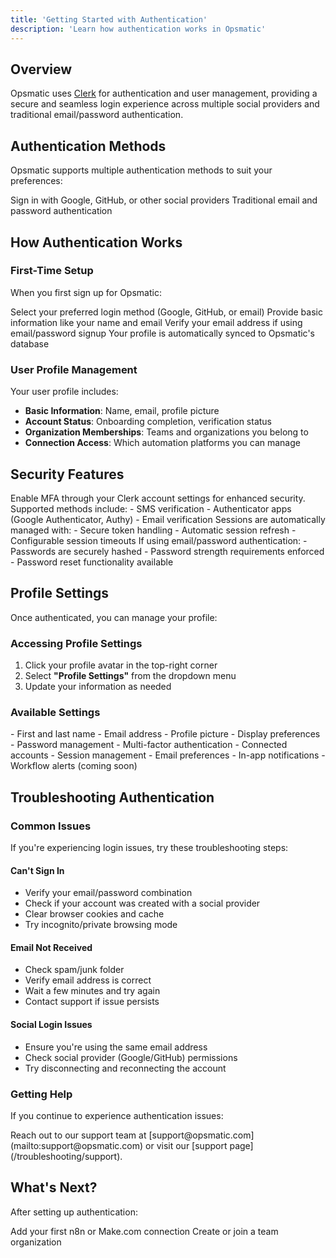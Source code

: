 ```yaml
---
title: 'Getting Started with Authentication'
description: 'Learn how authentication works in Opsmatic'
---
```


## Overview

Opsmatic uses [Clerk](https://clerk.com) for authentication and user management, providing a secure and seamless login experience across multiple social providers and traditional email/password authentication.

## Authentication Methods

Opsmatic supports multiple authentication methods to suit your preferences:

<CardGroup cols={2}>
  <Card title="Social Logins" icon="users">
    Sign in with Google, GitHub, or other social providers
  </Card>
  <Card title="Email & Password" icon="envelope">
    Traditional email and password authentication
  </Card>
</CardGroup>

## How Authentication Works

### First-Time Setup

When you first sign up for Opsmatic:

<Steps>
  <Step title="Choose Authentication Method">
    Select your preferred login method (Google, GitHub, or email)
  </Step>
  <Step title="Complete Profile">
    Provide basic information like your name and email
  </Step>
  <Step title="Account Verification">
    Verify your email address if using email/password signup
  </Step>
  <Step title="Profile Sync">
    Your profile is automatically synced to Opsmatic's database
  </Step>
</Steps>

### User Profile Management

Your user profile includes:

- **Basic Information**: Name, email, profile picture
- **Account Status**: Onboarding completion, verification status
- **Organization Memberships**: Teams and organizations you belong to
- **Connection Access**: Which automation platforms you can manage

## Security Features

<AccordionGroup>
  <Accordion title="Multi-Factor Authentication">
    Enable MFA through your Clerk account settings for enhanced security. Supported methods include:
    - SMS verification
    - Authenticator apps (Google Authenticator, Authy)
    - Email verification
  </Accordion>
  
  <Accordion title="Session Management">
    Sessions are automatically managed with:
    - Secure token handling
    - Automatic session refresh
    - Configurable session timeouts
  </Accordion>
  
  <Accordion title="Password Security">
    If using email/password authentication:
    - Passwords are securely hashed
    - Password strength requirements enforced
    - Password reset functionality available
  </Accordion>
</AccordionGroup>

## Profile Settings

Once authenticated, you can manage your profile:

### Accessing Profile Settings

1. Click your profile avatar in the top-right corner
2. Select **"Profile Settings"** from the dropdown menu
3. Update your information as needed

### Available Settings

<Tabs>
  <Tab title="Personal Info">
    - First and last name
    - Email address
    - Profile picture
    - Display preferences
  </Tab>
  
  <Tab title="Security">
    - Password management
    - Multi-factor authentication
    - Connected accounts
    - Session management
  </Tab>
  
  <Tab title="Notifications">
    - Email preferences
    - In-app notifications
    - Workflow alerts (coming soon)
  </Tab>
</Tabs>

## Troubleshooting Authentication

### Common Issues

<Warning>
If you're experiencing login issues, try these troubleshooting steps:
</Warning>

#### Can't Sign In
- Verify your email/password combination
- Check if your account was created with a social provider
- Clear browser cookies and cache
- Try incognito/private browsing mode

#### Email Not Received
- Check spam/junk folder
- Verify email address is correct
- Wait a few minutes and try again
- Contact support if issue persists

#### Social Login Issues
- Ensure you're using the same email address
- Check social provider (Google/GitHub) permissions
- Try disconnecting and reconnecting the account

### Getting Help

If you continue to experience authentication issues:

<Card title="Contact Support" icon="headset">
  Reach out to our support team at [support@opsmatic.com](mailto:support@opsmatic.com) or visit our [support page](/troubleshooting/support).
</Card>

## What's Next?

After setting up authentication:

<CardGroup cols={2}>
  <Card title="Connect Platforms" icon="plug" href="/connections/overview">
    Add your first n8n or Make.com connection
  </Card>
  <Card title="Join Organization" icon="users" href="/organizations/creating-organizations">
    Create or join a team organization
  </Card>
</CardGroup>